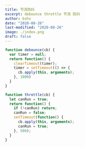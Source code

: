 ```yaml
---
title: 节流防抖
excerpt: debounce throttle 节流 防抖
author: bshz
date: "2020-08-26"
last-modified: "2020-08-26"
image: ./index.png
draft: false
---
```



```js
function debounce(cb) {
  var timer = null;
  return function() {
    clearTimeout(timer);
    timer = setTimeout(() => {
      cb.apply(this, arguments);
    }, 1000)
  }
}
```

<Debounce />

```js
function throttle(cb) {
  let canRun = true;
  return function() {
    if (!canRun) return;
    canRun = false;
    setTimeout(function() {
      cb.apply(this, arguments);
      canRun = true;
    }, 500);
  }
}
```

<Throttle />